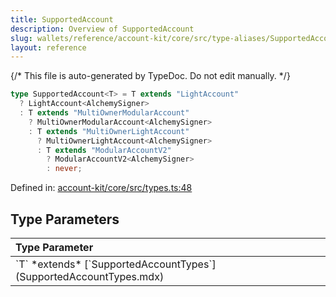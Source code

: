 ```yaml
---
title: SupportedAccount
description: Overview of SupportedAccount
slug: wallets/reference/account-kit/core/src/type-aliases/SupportedAccount
layout: reference
---
```


{/* This file is auto-generated by TypeDoc. Do not edit manually. */}

```ts
type SupportedAccount<T> = T extends "LightAccount"
  ? LightAccount<AlchemySigner>
  : T extends "MultiOwnerModularAccount"
    ? MultiOwnerModularAccount<AlchemySigner>
    : T extends "MultiOwnerLightAccount"
      ? MultiOwnerLightAccount<AlchemySigner>
      : T extends "ModularAccountV2"
        ? ModularAccountV2<AlchemySigner>
        : never;
```

Defined in: [account-kit/core/src/types.ts:48](https://github.com/alchemyplatform/aa-sdk/blob/9df5be8c23af4e472bcb503c17766b16da0ad87d/account-kit/core/src/types.ts#L48)

## Type Parameters

<table>
  <thead>
    <tr>
      <th align="left">Type Parameter</th>
    </tr>
  </thead>

  <tbody>
    <tr>
      <td>
        `T` *extends* [`SupportedAccountTypes`](SupportedAccountTypes.mdx)
      </td>
    </tr>
  </tbody>
</table>
